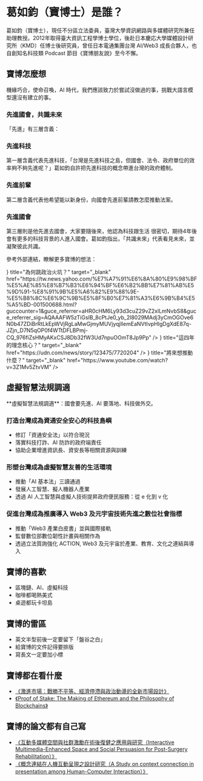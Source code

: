 
# 葛如鈞（寶博士）是誰？

葛如鈞（寶博士），現任不分區立法委員，臺灣大學資訊網路與多媒體研究所兼任助理教授。2012年取得臺大資訊工程學博士學位，後赴日本慶応大學媒體設計研究所（KMD）任博士後研究員，曾任日本電通集團台灣 AI/Web3 成長合夥人，也自創知名科技類 Podcast 節目《寶博朋友說》至今不懈。

## 寶博怎麼想

機緣巧合，使命召喚，AI 時代，我們應該致力於嘗試沒做過的事，挑戰大語言模型還沒有建立的事。

### 先進國會，共識未來

「先進」有三層含義：

<Steps>

### 先進科技

第一層含義代表先進科技，「台灣是先進科技之島，但國會、法令、政府單位的效率夠不夠先進呢？」葛如鈞自許把先進科技的概念帶進台灣的政府體制。

### 先進前輩

第二層含義代表他希望能以新身份，向國會先進前輩請教怎麼推動法案。

### 先進國會

第三層則是他先進去國會，大家要隨後來，他認為科技跟生活 很密切，期待4年後會有更多的科技背景的人進入國會。葛如鈞指出，「共識未來」代表看見未來，並凝聚彼此共識。

</Steps>

參考外部連結，瞭解更多寶博的想法：

<Cards>
  <Card
    icon={<BoxIcon />}
    title="為何跳政治火坑？"
    target="_blank"
    href="https://tw.news.yahoo.com/%E7%A7%91%E6%8A%80%E9%98%BF%E5%AE%85%E8%B7%B3%E6%94%BF%E6%B2%BB%E7%81%AB%E5%9D%91-%E8%91%9B%E5%A6%82%E9%88%9E-%E5%B8%8C%E6%9C%9B%E5%8F%B0%E7%81%A3%E6%9B%B4%E5%A5%BD-001500688.html?guccounter=1&guce_referrer=aHR0cHM6Ly93d3cuZ29vZ2xlLmNvbS8&guce_referrer_sig=AQAAAFW5zTiGsIB_8cPtJe0_yb_2l8029MAdj3yCmOGOve6N0b47ZDiBrRtLkEpWVjRgLaMwGjmyMUVjyqjlIemEaNVtIvpHIgDgXdE87q-JZjn_D7N5qOP0f4WTtDFLBPmj-CQ_976fiZsHMyAKxCSJ8Db32fW3Ud7npuOOmT8Jp9Pp"
  />
  <Card
    icon={<BoxIcon />}
    title="這四年的理念核心？"
    target="_blank"
    href="https://udn.com/news/story/123475/7720204"
  />
  <Card
    icon={<BoxIcon />}
    title="將來想推動什麼？"
    target="_blank"
    href="https://www.youtube.com/watch?v=3Z1Mv5ZtvVM"
  />
</Cards>

## 虛擬智慧法規調適

<Callout type="info" emoji="🤓">
  **虛擬智慧法規調適**：國會要先進、AI 要落地、科技做外交。
</Callout>

### 打造台灣成為資通安全安心的科技島嶼

- 修訂「資通安全法」以符合現況
- 落實科技打詐、AI 防詐的政府端責任
- 協助企業增進資訊長、資安長等相關資源與訓練

### 形塑台灣成為虛擬智慧友善的生活環境

- 推動「AI 基本法」三讀通過
- 發展人工智慧、擬人機器人產業
- 透過 AI 人工智慧與虛擬人技術提昇政府便民服務：從 e 化到 v 化

### 促進台灣成為推廣導入 Web3 及元宇宙技術先進之數位社會指標

- 推動「Web3 產業白皮書」並與國際接軌
- 監督數位部數位韌性計畫與相關作為
- 透過立法質詢強化 ACTION, Web3 及元宇宙於產業、教育、文化之連結與導入

## 寶博的喜歡

- 區塊鏈、AI、虛擬科技
- 咖啡都喝熱美式
- 桌遊都玩卡坦島

## 寶博的雷區

- 英文半型前後一定要留下「盤谷之白」
- 給寶博的文件記得要排版
- 寫長文一定要加小標

## 寶博都在看什麼

- [《激進市場：戰勝不平等、經濟停滯與政治動盪的全新市場設計》](https://www.google.com/search?q=%E6%BF%80%E9%80%B2%E5%B8%82%E5%A0%B4&oq=%E6%BF%80%E9%80%B2%E5%B8%82%E5%A0%B4&gs_lcrp=EgZjaHJvbWUqBggAEEUYOzIGCAAQRRg7MgYIARBFGDsyBggCEEUYPTIGCAMQRRg9MgYIBBBFGD0yBggFEC4YQNIBCDI2NTZqMGoxqAIAsAIA&sourceid=chrome&ie=UTF-8)
- [《Proof of Stake: The Making of Ethereum and the Philosophy of Blockchains》](https://www.google.com/search?q=Proof+of+Stake%3A+The+Making+of+Ethereum+and+the+Philosophy+of+Blockchains&sourceid=chrome&ie=UTF-8)

## 寶博的論文都有自己寫

- [《互動多媒體空間與社群激勵在術後復健之應用與研究（Interactive Multimedia-Enhanced Space and Social Persuasion for Post-Surgery Rehabilitation）》](https://ndltd.ncl.edu.tw/cgi-bin/gs32/gsweb.cgi/login?o=dnclcdr&s=id=%22100NTU05641003%22.&searchmode=basic)
- [《概念連結在人機互動呈現之設計研究（A Study on context connection in presentation among Human-Computer Interaction）》](https://ndltd.ncl.edu.tw/cgi-bin/gs32/gsweb.cgi/ccd=l4mDnC/record?r1=2&h1=1)

```

```
